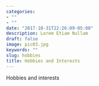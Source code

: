 ```yaml
---
categories:
- ""
- ""
date: "2017-10-31T22:26:09-05:00"
description: Lorem Etiam Nullam
draft: false
image: pic03.jpg
keywords: ""
slug: hobbies
title: Hobbies and Interests
---
```


Hobbies and interests